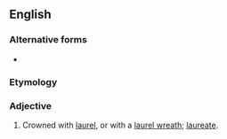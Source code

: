 ==English==

===Alternative forms===
* {{l|en|laureled}}

===Etymology===
{{suffix|en|laurel|ed}}

===Adjective===
{{head|en|adjective}}

# Crowned with [[laurel]], or with a [[laurel wreath]]; [[laureate]].
